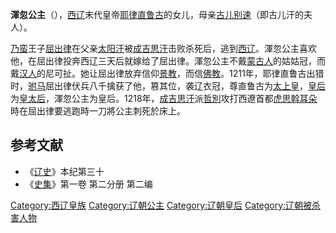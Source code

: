 {{東亞女性歷史人物
| 名稱=渾忽公主
| 身份=[[西辽|西辽]]公主
| 畫像=
| 說明=
| 姓名=渾忽
| 封爵=[[公主|公主]]
| 位號=
| 封號=
| 出生年=
| 逝世年=
| 諡號=
| 父親=[[耶律直魯古|耶律直魯古]]
| 母親=[[菊儿别速|菊儿别速]]
| 夫=[[屈出律|屈出律]]
|}}
'''渾忽公主'''（{{bd|？||1218年}}），[[西辽|西辽]]末代皇帝[[耶律直魯古|耶律直鲁古]]的女儿，母亲[[菊儿别速|古儿别速]]（即古儿汗的夫人）。

[[乃蛮|乃蛮]]王子[[屈出律|屈出律]]在父亲[[塔陽汗|太阳汗]]被[[成吉思汗|成吉思汗]]击败杀死后，逃到[[西辽|西辽]]。渾忽公主喜欢他，在屈出律投奔西辽三天后就嫁给了屈出律。渾忽公主不戴[[蒙古族|蒙古人]]的姑姑冠，而戴[[汉族|汉人]]的尼可扯。她让屈出律放弃信仰[[景教|景教]]，而信[[佛教|佛教]]。1211年，耶律直鲁古出猎时，[[驸马|驸马]]屈出律伏兵八千擒获了他，篡其位，袭辽衣冠，尊直鲁古为[[太上皇|太上皇]]，[[皇后|皇后]]为[[皇太后|皇太后]]，渾忽公主为皇后。1218年，[[成吉思汗|成吉思汗]]派[[哲別|哲別]]攻打西遼首都[[八剌沙衮|虎思斡耳朵]]時在屈出律要逃跑時一刀將公主刺死於床上。

==参考文献==
*《[[辽史|辽史]]》本纪第三十
*《[[史集|史集]]》第一卷 第二分册 第二编
{{遼朝皇后}}
[[Category:西辽皇族|Category:西辽皇族]]
[[Category:辽朝公主|Category:辽朝公主]]
[[Category:辽朝皇后|Category:辽朝皇后]]
[[Category:辽朝被杀害人物|Category:辽朝被杀害人物]]